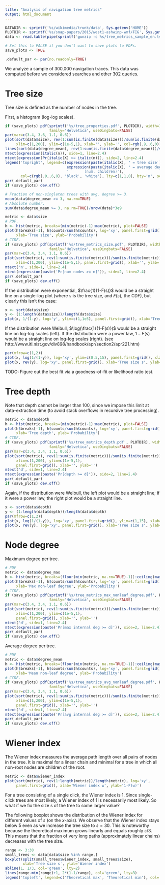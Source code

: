 ```yaml
---
title: "Analysis of navigation tree metrics"
output: html_document
---
```


```r
DATADIR <- sprintf('%s/wikimedia/trunk/data', Sys.getenv('HOME'))
PLOTDIR <- sprintf('%s/snap-papers/2015/west1-ashwinp-wmf/FIG', Sys.getenv('HOME'))
data <- read.table(pipe(sprintf('gunzip -c %s/tree_metrics_sample_en.tsv.gz', DATADIR)), header=TRUE)

# Set this to FALSE if you don't want to save plots to PDFs.
save_plots <- TRUE

.default_par <- par(no.readonly=TRUE)
```

We analyze a sample of 300,000 navigation traces.
This data was computed before we considered searches and other 302 queries.

# Tree size

Tree size is defined as the number of nodes in the tree.

First, a histogram (log-log scales).

```r

if (save_plots) pdf(sprintf('%s/tree_properties.pdf', PLOTDIR), width=1.68, height=1.5, pointsize=6,
                    family='Helvetica', useDingbats=FALSE)
par(mar=c(3.4, 3.6, 1.1, 0.6))
plot(sort(data$size), rev(1:sum(is.finite(data$size)))/sum(is.finite(data$size)), log='xy', type='l', bty='n',
     xlim=c(1,200), ylim=c(1e-5,1), xlab='', ylab='', col=rgb(.9,.6,0))
lines(sort(data$degree_mean), rev(1:sum(is.finite(data$degree_mean)))/sum(is.finite(data$degree_mean)))
mtext(expression(italic(n)), side=1, line=2.4)
mtext(expression(Pr(italic(X) >= italic(n))), side=2, line=2.4)
legend('topright', legend=c(expression(paste(italic(X), ' = tree size')),
                            expression(paste(italic(X), ' = average degree')),
                            '       (num. children)'),
       col=c(rgb(.9,.6,0), 'black', 'white'), lty=c(1,1,0), bty='n', seg.len=1)
par(.default_par)
if (save_plots) dev.off()

# Fraction of non-singleton trees with avg. degree >= 3.
mean(data$degree_mean >= 3, na.rm=TRUE)
# Absolute number.
sum(data$degree_mean >= 3, na.rm=TRUE)/nrow(data)*3e9

metric <- data$size
# PDF.
h <- hist(metric, breaks=(min(metric)-1):max(metric), plot=FALSE)
plot(h$breaks[-1], h$counts/sum(h$counts), log='xy', panel.first=grid(),
     xlab='Tree size', ylab='Probability')
# CCDF.
if (save_plots) pdf(sprintf('%s/tree_metrics_size.pdf', PLOTDIR), width=1.68, height=1.2, pointsize=6,
                    family='Helvetica', useDingbats=FALSE)
par(mar=c(3.4, 3.4, 1.1, 0.6))
plot(sort(metric), rev(1:sum(is.finite(metric)))/sum(is.finite(metric)), log='xy', type='l',
     xlim=c(1,200), ylim=c(1e-5,1), panel.first=grid(), xlab='', ylab='')
mtext('n', side=1, line=2.4)
mtext(expression(paste('Pr[num nodes >= n]')), side=2, line=2.4)
par(.default_par)
if (save_plots) dev.off()
```

If the distribution were exponential, $\frac{1}{1-F(s)}$ would be a straight line on a single-log plot (where $s$ is the tree size, and $F(s)$, the CDF), but clearly this isn't the case:

```r
x <- sort(data$size)
y <- (1:length(data$size))/length(data$size)
plot(x, 1/(1-y), log='y', ylim=c(1,1e5), panel.first=grid(), xlab='Tree size s', ylab='1/(1-F(s))')
```

If the distribution were Weibull, $\log(\frac{1}{1-F(s)})$ would be a straight line on log-log scales (left).
If the distribution were a power law, $1-F(s)$ would be a straight line on log-log scales (right).
(see http://www.itl.nist.gov/div898/handbook/apr/section2/apr221.htm)

```r
par(mfrow=c(1,2))
plot(x, log(1/(1-y)), log='xy', ylim=c(0.5,15), panel.first=grid(), xlab='Tree size s', ylab='log(1/(1-F(s)))')
plot(x, rev(y), log='xy', panel.first=grid(), xlab='Tree size s', ylab='1 - F(s)')
```

TODO: Figure out the best fit via a goodness-of-fit or likelihood ratio test.

# Tree depth

Note that depth cannot be larger than 100, since we impose this limit at data-extraction time (to avoid stack overflows in recursive tree processing).

```r
metric <- data$depth
h <- hist(metric, breaks=(min(metric)-1):max(metric), plot=FALSE)
plot(h$breaks[-1], h$counts/sum(h$counts), log='xy', panel.first=grid(),
     xlab='Tree depth', ylab='Probability')
# CCDF.
if (save_plots) pdf(sprintf('%s/tree_metrics_depth.pdf', PLOTDIR), width=1.68, height=1.2, pointsize=6,
                    family='Helvetica', useDingbats=FALSE)
par(mar=c(3.4, 3.4, 1.1, 0.6))
plot(sort(metric), rev(1:sum(is.finite(metric)))/sum(is.finite(metric)), log='xy', type='l',
     xlim=c(1,200), ylim=c(1e-5,1),
     panel.first=grid(), xlab='', ylab='')
mtext('d', side=1, line=2.4)
mtext(expression(paste('Pr[depth >= d]')), side=2, line=2.4)
par(.default_par)
if (save_plots) dev.off()
```

Again, if the distribution were Weibull, the left plot would be a straight line; if it were a power law, the right plot would be a straight line.

```r
x <- sort(data$depth)
y <- (1:length(data$depth))/length(data$depth)
par(mfrow=c(1,2))
plot(x, log(1/(1-y)), log='xy', panel.first=grid(), ylim=c(1,15), xlab='Tree size s', ylab='log(1/(1-F(s)))')
plot(x, rev(y), log='xy', panel.first=grid(), xlab='Tree size s', ylab='1-F(s)')
```

# Node degree

Maximum degree per tree.

```r
# PDF
metric <- data$degree_max
h <- hist(metric, breaks=(floor(min(metric, na.rm=TRUE)-1)):ceiling(max(metric, na.rm=TRUE)), plot=FALSE)
plot(h$breaks[-1], h$counts/sum(h$counts), log='xy', panel.first=grid(),
     xlab='Max non-leaf degree', ylab='Probability')
# CCDF.
if (save_plots) pdf(sprintf('%s/tree_metrics_max_nonleaf_degree.pdf', PLOTDIR), width=1.68, height=1.2, pointsize=6,
                    family='Helvetica', useDingbats=FALSE)
par(mar=c(3.4, 3.4, 1.1, 0.6))
plot(sort(metric), rev(1:sum(is.finite(metric)))/sum(is.finite(metric)), log='xy', type='l',
     xlim=c(1,200), ylim=c(1e-5,1),
     panel.first=grid(), xlab='', ylab='')
mtext('d', side=1, line=2.4)
mtext(expression(paste('Pr[max internal deg >= d]')), side=2, line=2.4)
par(.default_par)
if (save_plots) dev.off()
```

Average degree per tree.

```r
# PDF
metric <- data$degree_mean
h <- hist(metric, breaks=(floor(min(metric, na.rm=TRUE)-1)):ceiling(max(metric, na.rm=TRUE)), plot=FALSE)
plot(h$breaks[-1], h$counts/sum(h$counts), log='xy', panel.first=grid(),
     xlab='Mean non-leaf degree', ylab='Probability')
# CCDF.
if (save_plots) pdf(sprintf('%s/tree_metrics_avg_nonleaf_degree.pdf', PLOTDIR), width=1.68, height=1.2, pointsize=6,
                    family='Helvetica', useDingbats=FALSE)
par(mar=c(3.4, 3.4, 1.1, 0.6))
plot(sort(metric), rev(1:sum(is.finite(metric)))/sum(is.finite(metric)), log='xy', type='l',
     xlim=c(1,200), ylim=c(1e-5,1),
     panel.first=grid(), xlab='', ylab='')
mtext('d', side=1, line=2.4)
mtext(expression(paste('Pr[avg internal deg >= d]')), side=2, line=2.4)
par(.default_par)
if (save_plots) dev.off()
```

# Wiener index

The Wiener index measures the average path length over all pairs of nodes in the tree. It is maximal for a linear chain and minimal for a tree in which all non-root nodes are children of the root.

```r
metric <- data$wiener_index
plot(sort(metric), rev(1:length(metric))/length(metric), log='xy',
     panel.first=grid(), xlab='Wiener index w', ylab='1-F(w)')
```

For a tree consisting of a single click, the Wiener index is 1. Since single-click trees are most likely, a Wiener index of 1 is necessarily most likely. So what if we fix the size $s$ of the tree to some larger value?

The following boxplot shows the distribution of the Wiener index for different values of $s$ (on the $x$-axis). We observe that the Wiener index stays below 5 even as we increase the tree size to $s=30$. This is noteworthy because the theoretical maximum grows linearly and equals roughly $s/3$. This means that the fraction of very long paths (approximately linear chains) decreases with the tree size.

```r
range <- 3:30
small_trees <- data[data$size %in% range,]
boxplot(split(small_trees$wiener_index, small_trees$size),
        xlab='Tree size s', ylab='Wiener index')
abline(1, 1/3, col='green', lty=2)
lines(range-min(range)+1, 2*(1-1/range), col='green', lty=3)
legend('topleft', legend=c('Theoretical max', 'Theoretical min'), col='green', lty=c(2,3))
```
